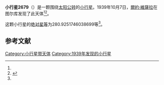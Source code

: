 {{Infobox planet
| bgcolour = #FFFFC0
| name = 2679 Kittisvaara
| symbol = 
| image = 
| caption = 
| discovery = yes
| discovery_ref = 
| discoverer = [[爾約·維薩拉|爾約·維薩拉]]
| discovery_site = [[图尔库|图尔库]] 
| discovered = 1939年10月7日
| designations = yes
| mp_name = 
| named_after = 
| alt_names = 1939 TG/ 1948 XO / 1967 JU / 1969 VF2 / 1973 UG5 / 1977 SD2 / 1981 RL
| mp_category = [[主带小行星|主带小行星]]
| orbit_ref = <ref name="a">[http://ssd.jpl.nasa.gov/sbdb.cgi?sstr=2679 2679 Kittisvaara] {{Wayback|url=http://ssd.jpl.nasa.gov/sbdb.cgi?sstr=2679 |date=20201024220751 }}，小行星數據庫瀏覽器（JPL Small-Body Database Browser）－[[美国国家航空航天局|美国国家航空航天局]]喷气推进实验室</ref>
| epoch = 2456400.5 (2013年4月18日更新)
| aphelion = {{convert|2.88352261021278|AU|km|3|abbr=on|lk=out}}
| perihelion = {{convert|2.358376942687818|AU|km|3|abbr=on}}
| semimajor = {{convert|2.620949776450299|AU|km|3|abbr=on}}
| eccentricity = 0.100182322
| period = 1549.838608 [[日|日]]<br />4.24[[儒略年|儒略年]]
| avg_speed = 
| inclination = 10.10182161950475
| asc_node = 208.2283547279211
| mean_anomaly = 
| arg_peri = 280.9251746038699
| satellites = 
| physical_characteristics = yes
| dimensions = 
| mass = 
| density = 
| surface_grav = 
| escape_velocity = 
| sidereal_day = 
| axial_tilt = 
| pole_ecliptic_lat = 
| pole_ecliptic_lon = 
| albedo = 
| temperatures= 
| temp_name1 = 
| mean_temp_1 = 
| max_temp_1 = 
| temp_name2 = 
| max_temp_2 = 
| spectral_type = 
| abs_magnitude = 280.9251746038699
}}

'''小行星2679'''（{{lang-en|2679 Kittisvaara}}）是一颗围绕[[太阳|太阳]][[公转|公转]]的[[小行星|小行星]]。1939年10月7日，[[爾約·維薩拉|爾約·維薩拉]]在图尔库发现了此天体<ref name="a" /><ref>{{cite news|title=小行星列表|url=http://cfa-www.harvard.edu/iau/lists/NumberedMPs.txt|accessdate=2013-07-08|newspaper=哈佛大学|archive-date=2008-05-17|archive-url=https://web.archive.org/web/20080517010638/http://cfa-www.harvard.edu/iau/lists/NumberedMPs.txt|dead-url=no}}</ref>。

这颗小行星的[[绝对星等|绝对星等]]为280.9251746038699等<ref name="a" />。

==参考文献==
{{reflist}}
{{Minor Planet Number|[[小行星2678|小行星2678]]|[[小行星2680|小行星2680]]}}

{{小天体}}

[[Category:小行星带天体|Category:小行星带天体]]
[[Category:1939年发现的小行星|Category:1939年发现的小行星]]

{{asteroid-stub}}